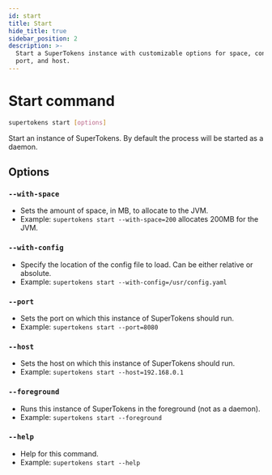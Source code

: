 ```yaml
---
id: start
title: Start
hide_title: true
sidebar_position: 2
description: >-
  Start a SuperTokens instance with customizable options for space, config,
  port, and host.
---
```


# Start command

```bash
supertokens start [options]
```
Start an instance of SuperTokens. By default the process will be started as a daemon.

## Options
### `--with-space`
- Sets the amount of space, in MB, to allocate to the JVM.
- Example: `supertokens start --with-space=200` allocates 200MB for the JVM.
### `--with-config`
- Specify the location of the config file to load. Can be either relative or absolute.
- Example: `supertokens start --with-config=/usr/config.yaml`
### `--port`
- Sets the port on which this instance of SuperTokens should run.
- Example: `supertokens start --port=8080`
### `--host`
- Sets the host on which this instance of SuperTokens should run.
- Example: `supertokens start --host=192.168.0.1`
### `--foreground`
- Runs this instance of SuperTokens in the foreground (not as a daemon).
- Example: `supertokens start --foreground`
### `--help`
- Help for this command.
- Example: `supertokens start --help`
